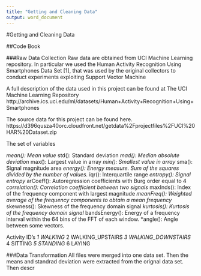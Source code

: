 ```yaml
---
title: "Getting and Cleaning Data"
output: word_document
---
```

#Getting and Cleaning Data 

##Code Book 

###Raw Data Collection 
Raw data are obtained from UCI Machine Learning repository. In particular we used the Human Activity Recognition Using Smartphones Data Set [1], that was used by the original collectors to conduct experiments exploiting Support Vector Machine

A full description of the data used in this project can be found at The UCI Machine Learning Repository
http://archive.ics.uci.edu/ml/datasets/Human+Activity+Recognition+Using+Smartphones

The source data for this project can be found here.
https://d396qusza40orc.cloudfront.net/getdata%2Fprojectfiles%2FUCI%20HAR%20Dataset.zip

The set of variables 

*mean(): Mean value
*std(): Standard deviation
*mad(): Median absolute deviation
*max(): Largest value in array
*min(): Smallest value in array
*sma(): Signal magnitude area
*energy(): Energy measure. Sum of the squares divided by the number of values.
*iqr(): Interquartile range
*entropy(): Signal entropy
*arCoeff(): Autoregression coefficients with Burg order equal to 4
*correlation(): Correlation coefficient between two signals
*maxInds(): Index of the frequency component with largest magnitude
*meanFreq(): Weighted average of the frequency components to obtain a mean frequency
*skewness(): Skewness of the frequency domain signal
*kurtosis(): Kurtosis of the frequency domain signal
*bandsEnergy(): Energy of a frequency interval within the 64 bins of the FFT of each window.
*angle(): Angle between some vectors.

Activity ID's
*1 WALKING
*2 WALKING_UPSTAIRS
*3 WALKING_DOWNSTAIRS
*4 SITTING
*5 STANDING
*6 LAYING

###Data Transformation 
All files were merged into one data set. 
Then the means and standrad deviation were extracted from the orignal data set. 
Then descr